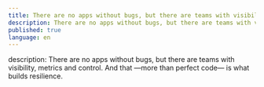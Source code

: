 ```yaml
---
title: There are no apps without bugs, but there are teams with visibility.
description: There are no apps without bugs, but there are teams with visibility, metrics and control. And that —more than perfect code— is what builds resilience.
published: true
language: en
---
```


description: There are no apps without bugs, but there are teams with visibility, metrics and control. And that —more than perfect code— is what builds resilience.

